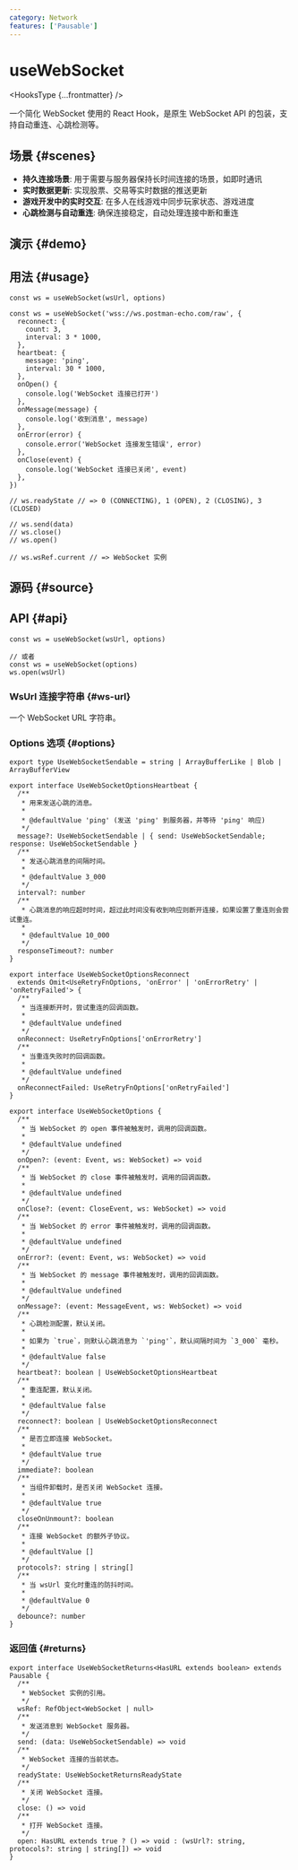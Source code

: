 ```yaml
---
category: Network
features: ['Pausable']
---
```


# useWebSocket


<HooksType {...frontmatter} />

一个简化 WebSocket 使用的 React Hook，是原生 WebSocket API 的包装，支持自动重连、心跳检测等。

## 场景 \{#scenes}

- **持久连接场景**: 用于需要与服务器保持长时间连接的场景，如即时通讯
- **实时数据更新**: 实现股票、交易等实时数据的推送更新
- **游戏开发中的实时交互**: 在多人在线游戏中同步玩家状态、游戏进度
- **心跳检测与自动重连**: 确保连接稳定，自动处理连接中断和重连

## 演示 \{#demo}


<App />

## 用法 \{#usage}

```tsx
const ws = useWebSocket(wsUrl, options)

const ws = useWebSocket('wss://ws.postman-echo.com/raw', {
  reconnect: {
    count: 3,
    interval: 3 * 1000,
  },
  heartbeat: {
    message: 'ping',
    interval: 30 * 1000,
  },
  onOpen() {
    console.log('WebSocket 连接已打开')
  },
  onMessage(message) {
    console.log('收到消息', message)
  },
  onError(error) {
    console.error('WebSocket 连接发生错误', error)
  },
  onClose(event) {
    console.log('WebSocket 连接已关闭', event)
  },
})

// ws.readyState // => 0 (CONNECTING), 1 (OPEN), 2 (CLOSING), 3 (CLOSED)

// ws.send(data)
// ws.close()
// ws.open()

// ws.wsRef.current // => WebSocket 实例
```

## 源码 \{#source}


<Source />

## API \{#api}

```tsx
const ws = useWebSocket(wsUrl, options)

// 或者
const ws = useWebSocket(options)
ws.open(wsUrl)
```

### WsUrl 连接字符串 \{#ws-url}

一个 WebSocket URL 字符串。

### Options 选项 \{#options}

```tsx
export type UseWebSocketSendable = string | ArrayBufferLike | Blob | ArrayBufferView

export interface UseWebSocketOptionsHeartbeat {
  /**
   * 用来发送心跳的消息。
   *
   * @defaultValue 'ping' (发送 'ping' 到服务器，并等待 'ping' 响应)
   */
  message?: UseWebSocketSendable | { send: UseWebSocketSendable; response: UseWebSocketSendable }
  /**
   * 发送心跳消息的间隔时间。
   *
   * @defaultValue 3_000
   */
  interval?: number
  /**
   * 心跳消息的响应超时时间，超过此时间没有收到响应则断开连接，如果设置了重连则会尝试重连。
   *
   * @defaultValue 10_000
   */
  responseTimeout?: number
}

export interface UseWebSocketOptionsReconnect
  extends Omit<UseRetryFnOptions, 'onError' | 'onErrorRetry' | 'onRetryFailed'> {
  /**
   * 当连接断开时，尝试重连的回调函数。
   *
   * @defaultValue undefined
   */
  onReconnect: UseRetryFnOptions['onErrorRetry']
  /**
   * 当重连失败时的回调函数。
   *
   * @defaultValue undefined
   */
  onReconnectFailed: UseRetryFnOptions['onRetryFailed']
}

export interface UseWebSocketOptions {
  /**
   * 当 WebSocket 的 open 事件被触发时，调用的回调函数。
   *
   * @defaultValue undefined
   */
  onOpen?: (event: Event, ws: WebSocket) => void
  /**
   * 当 WebSocket 的 close 事件被触发时，调用的回调函数。
   *
   * @defaultValue undefined
   */
  onClose?: (event: CloseEvent, ws: WebSocket) => void
  /**
   * 当 WebSocket 的 error 事件被触发时，调用的回调函数。
   *
   * @defaultValue undefined
   */
  onError?: (event: Event, ws: WebSocket) => void
  /**
   * 当 WebSocket 的 message 事件被触发时，调用的回调函数。
   *
   * @defaultValue undefined
   */
  onMessage?: (event: MessageEvent, ws: WebSocket) => void
  /**
   * 心跳检测配置，默认关闭。
   * 
   * 如果为 `true`，则默认心跳消息为 `'ping'`，默认间隔时间为 `3_000` 毫秒。
   *
   * @defaultValue false
   */
  heartbeat?: boolean | UseWebSocketOptionsHeartbeat
  /**
   * 重连配置，默认关闭。
   *
   * @defaultValue false
   */
  reconnect?: boolean | UseWebSocketOptionsReconnect
  /**
   * 是否立即连接 WebSocket。
   *
   * @defaultValue true
   */
  immediate?: boolean
  /**
   * 当组件卸载时，是否关闭 WebSocket 连接。
   *
   * @defaultValue true
   */
  closeOnUnmount?: boolean
  /**
   * 连接 WebSocket 的额外子协议。
   *
   * @defaultValue []
   */
  protocols?: string | string[]
  /**
   * 当 wsUrl 变化时重连的防抖时间。
   *
   * @defaultValue 0
   */
  debounce?: number
}
```

### 返回值 \{#returns}

```tsx
export interface UseWebSocketReturns<HasURL extends boolean> extends Pausable {
  /**
   * WebSocket 实例的引用。
   */
  wsRef: RefObject<WebSocket | null>
  /**
   * 发送消息到 WebSocket 服务器。
   */
  send: (data: UseWebSocketSendable) => void
  /**
   * WebSocket 连接的当前状态。
   */
  readyState: UseWebSocketReturnsReadyState
  /**
   * 关闭 WebSocket 连接。
   */
  close: () => void
  /**
   * 打开 WebSocket 连接。
   */
  open: HasURL extends true ? () => void : (wsUrl?: string, protocols?: string | string[]) => void
}
```
